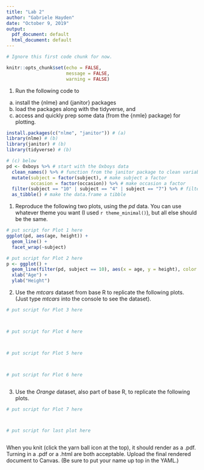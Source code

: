 ```yaml
---
title: "Lab 2"
author: "Gabriele Hayden"
date: "October 9, 2019"
output:
  pdf_document: default
  html_document: default
---
```


```r
# Ignore this first code chunk for now.

knitr::opts_chunk$set(echo = FALSE,
                      message = FALSE,
                      warning = FALSE)
```

1. Run the following code to 
  (a) install the {nlme} and {janitor} packages
  (b) load the packages along with the tidyverse, and
  (c) access and quickly prep some data (from the {nmle} package) for plotting.

```r
install.packages(c("nlme", "janitor")) # (a)
library(nlme) # (b)
library(janitor) # (b)
library(tidyverse) # (b)

# (c) below
pd <- Oxboys %>% # start with the Oxboys data
  clean_names() %>% # function from the janitor package to clean variable names
  mutate(subject = factor(subject), # make subject a factor
         occasion = factor(occasion)) %>% # make occasion a factor
  filter(subject == "10" | subject == "4" | subject == "7") %>% # filter for subjects "10", "4", and "7"
  as_tibble() # make the data.frame a tibble
```

1. Reproduce the following two plots, using the *pd* data. You can use whatever theme you want (I used `r theme_minimal()`), but all else should be the same. 

```r
# put script for Plot 1 here
ggplot(pd, aes(age, height)) +
  geom_line() +
  facet_wrap(~subject)

# put script for Plot 2 here
p <- ggplot() +
  geom_line(filter(pd, subject == 10), aes(x = age, y = height), color = "purple") +
  xlab("Age") +
  ylab("Height")


```

\newpage

2. Use the *mtcars* dataset from base R to replicate the following plots. (Just type *mtcars* into the console to see the dataset).

```r
# put script for Plot 3 here



# put script for Plot 4 here



# put script for Plot 5 here



# put script for Plot 6 here



```

\newpage

3. Use the *Orange* dataset, also part of base R, to replicate the following plots.
   
```r
# put script for Plot 7 here



# put script for last plot here



```

When you knit (click the yarn ball icon at the top), it should render as a .pdf. Turning in a .pdf or a .html are both acceptable. Upload the final rendered document to Canvas. (Be sure to put your name up top in the YAML.)